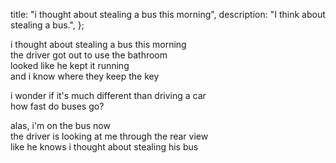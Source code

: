   title: "i thought about stealing a bus this morning",
  description: "I think about stealing a bus.",
};

i thought about stealing a bus this morning\
the driver got out to use the bathroom\
looked like he kept it running\
and i know where they keep the key

i wonder if it's much different than driving a car\
how fast do buses go?

alas, i'm on the bus now\
the driver is looking at me through the rear view\
like he knows i thought about stealing his bus
